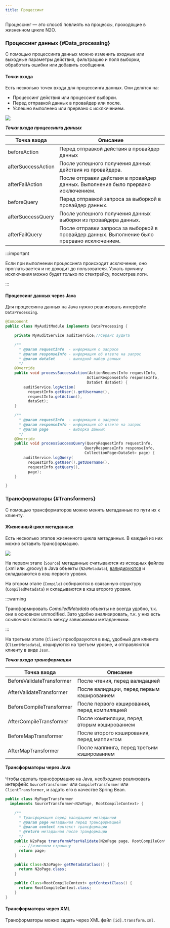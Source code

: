 ```yaml
---
title: Процессинг
---
```


Процессинг — это способ повлиять на процессы, проходящие в жизненном цикле N2O.

### Процессинг данных {#Data_processing}

С помощью процессинга данных можно изменить входные или выходные параметры действия, фильтрацию и поля выборки, обработать ошибки или добавить сообщения.

#### Точки входа

Есть несколько точек входа для процессинга данных.
Они делятся на:

- Процессинг действия или процессинг выборки.
- Перед отправкой данных в провайдер или после.
- Успешно выполнено или прервано с исключением.

![](./images/processing-fa5c9.png)

__*Точки входа процессинга данных*__

|Точка входа       |Описание                                                                                    |
|------------------|--------------------------------------------------------------------------------------------|
|beforeAction      |Перед отправкой действия в провайдер данных                                                 |
|afterSuccessAction|После успешного получения данных действия из провайдера.                                    |
|afterFailAction   |После отправки действия в провайдер данных. Выполнение было прервано исключением.           |
|beforeQuery       |Перед отправкой запроса за выборкой в провайдер данных.                                     |
|afterSuccessQuery |После успешного получения данных выборки из провайдера данных.                              |
|afterFailQuery    |После отправки запроса за выборкой в провайдер данных. Выполнение было прервано исключением.|

:::important

Если при выполнении процессинга происходит исключение, оно проглатывается и не доходит до пользователя.
Узнать причину исключения можно будет только по стектрейсу, посмотрев логи.

:::

#### Процессинг данных через Java

Для процессинга данных на Java нужно реализовать интерфейс `DataProcessing`.

```java title="Аудит действия и выборки на Java"
@Component
public class MyAuditModule implements DataProcessing {

    private MyAuditService auditService;//Сервис аудита

    /**
      * @param requestInfo  - информация о запросе
      * @param responseInfo - информация об ответе на запрос
      * @param dataSet      - выходной набор данных
      */
    @Override
    public void processSuccessAction(ActionRequestInfo requestInfo,
                                    ActionResponseInfo responseInfo,
                                    DataSet dataSet) {
        auditService.logAction(
          requestInfo.getUser().getUsername(),
          requestInfo.getAction(),
          dataSet);
    }

    /**
      * @param requestInfo  - информация о запросе
      * @param responseInfo - информация об ответе на запрос
      * @param page         - выборка данных
      */
    @Override
    public void processSuccessQuery(QueryRequestInfo requestInfo,
                                   QueryResponseInfo responseInfo,
                                   CollectionPage<DataSet> page) {
        auditService.logQuery(
          requestInfo.getUser().getUsername(),
          requestInfo.getQuery(),
          page);
    }

}
```

### Трансформаторы {#Transformers}

С помощью трансформаторов можно менять метаданные по пути их к клиенту.

#### Жизненный цикл метаданных

Есть несколько этапов жизненного цикла метаданных.
В каждый из них можно вставить трансформацию.

![](./images/processing-94c18.png)

На первом этапе (`Source`) метаданные считываются из исходных файлов (.xml или .groovy) в Java объекты (`N2oMetadata`), [валидируются](../manual/configs#Validating_configurations) и складываются в кэш первого уровня.

На втором этапе (`Compile`) собираются в связанную структуру (`CompiledMetadata`) и складываются в кэш второго уровня.

:::warning

Трансформировать *CompiledMetadata* объекты не всегда удобно, т.к. они в основном unmodified.
Зато удобно анализировать, т.к. у них есть ссылочная связность между зависимыми метаданными.

:::

На третьем этапе (`Client`) преобразуются в вид, удобный для клиента (`ClientMetadata`), кэшируются на третьем уровне, и отправляются клиенту в виде `Json`.

__*Точки входа трансформации*__

|Точка входа              |Описание                                    |
|-------------------------|--------------------------------------------|
|BeforeValidateTransformer|После чтения, перед валидацией              |
|AfterValidateTransformer |После валидации, перед первым кэшированием  |
|BeforeCompileTransformer |После первого кэширования, перед компиляцией|
|AfterCompileTransformer  |После компиляции, перед вторым кэшированием |
|BeforeMapTransformer     |После второго кэширования, перед маппингом  |
|AfterMapTransformer      |После маппинга, перед третьим кэшированием  |

#### Трансформаторы через Java

Чтобы сделать трансформацию на Java, необходимо реализовать интерфейс `SourceTransformer` или `CompileTransformer` или
`ClientTransformer`, и задать его в качестве Spring Bean.

```java title="Трансформация действий в процессинге"
public class MyPageTransformer
  implements SourceTransformer<N2oPage, RootCompileContext> {

    /**
      * Трансформация перед валидацией метаданной
      * @param page метаданная перед трансформацией
      * @param context контекст трансформации
      * @return метаданная после транформации
      */
    public N2oPage transformAfterValidate(N2oPage page, RootCompileContext context) {
      ... //изменяем страницу
      return page;
    }

    public Class<N2oPage> getMetadataClass() {
      return N2oPage.class;
    }

    public Class<RootCompileContext> getContextClass() {
      return RootCompileContext.class;
    }
}
```

#### Трансформаторы через XML

Трансформаторы можно задать через XML файл `[id].transform.xml`.
